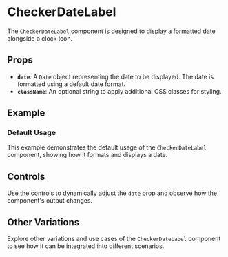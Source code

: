 
# CheckerDateLabel

<Meta of={CheckerDateLabelStories} />

The `CheckerDateLabel` component is designed to display a formatted date alongside a clock icon.

## Props

- **`date`**: A `Date` object representing the date to be displayed. The date is formatted using a default date format.
- **`className`**: An optional string to apply additional CSS classes for styling.

## Example

### Default Usage

<Story of={CheckerDateLabelStories.Default} />

This example demonstrates the default usage of the `CheckerDateLabel` component, showing how it formats and displays a date.

## Controls

<Controls />

Use the controls to dynamically adjust the `date` prop and observe how the component's output changes.

## Other Variations

<Stories />

Explore other variations and use cases of the `CheckerDateLabel` component to see how it can be integrated into different scenarios.
